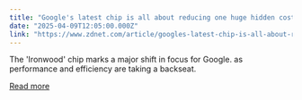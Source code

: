 ```yaml
---
title: "Google's latest chip is all about reducing one huge hidden cost in AI"
date: "2025-04-09T12:05:00.000Z"
link: "https://www.zdnet.com/article/googles-latest-chip-is-all-about-reducing-one-huge-hidden-cost-in-ai/"
---
```


The 'Ironwood' chip marks a major shift in focus for Google. as performance and efficiency are taking a backseat.

[Read more](https://www.zdnet.com/article/googles-latest-chip-is-all-about-reducing-one-huge-hidden-cost-in-ai/)
